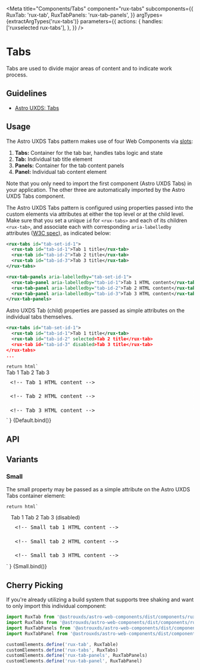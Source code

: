 
<Meta
    title="Components/Tabs"
    component="rux-tabs"
    subcomponents={{
        RuxTab: 'rux-tab',
        RuxTabPanels: 'rux-tab-panels',
    }}
    argTypes={extractArgTypes('rux-tabs')}
    parameters={{
        actions: {
            handles: ['ruxselected rux-tabs'],
        },
    }}
/>

# Tabs

Tabs are used to divide major areas of content and to indicate work process.

## Guidelines

-   [Astro UXDS: Tabs](https://www.astrouxds.com/ui-components/tabs)

## Usage

The Astro UXDS Tabs pattern makes use of four Web Components via [slots](https://developer.mozilla.org/en-US/docs/Web/HTML/Element/slot):

1. **Tabs:** Container for the tab bar, handles tabs logic and state
2. **Tab:** Individual tab title element
3. **Panels:** Container for the tab content panels
4. **Panel:** Individual tab content element

Note that you only need to import the first component (Astro UXDS Tabs) in your application. The other three are automatically imported by the Astro UXDS Tabs component.

The Astro UXDS Tabs pattern is configured using properties passed into the custom elements via attributes at either the top level or at the child level. Make sure that you set a unique `id` for `<rux-tabs>` and each of its children `<rux-tab>`, and associate each with corresponding `aria-labelledby` attributes ([W3C spec](https://www.w3.org/WAI/PF/aria-1.1/states_and_properties#aria-labelledby)), as indicated below:

```xml
<rux-tabs id="tab-set-id-1">
  <rux-tab id="tab-id-1">Tab 1 title</rux-tab>
  <rux-tab id="tab-id-2">Tab 2 title</rux-tab>
  <rux-tab id="tab-id-3">Tab 3 title</rux-tab>
</rux-tabs>

<rux-tab-panels aria-labelledby="tab-set-id-1">
  <rux-tab-panel aria-labelledby="tab-id-1">Tab 1 HTML content</rux-tab-panel>
  <rux-tab-panel aria-labelledby="tab-id-2">Tab 2 HTML content</rux-tab-panel>
  <rux-tab-panel aria-labelledby="tab-id-3">Tab 3 HTML content</rux-tab-panel>
</rux-tab-panels>
```

Astro UXDS Tab (child) properties are passed as simple attributes on the individual tabs themselves.

```xml
<rux-tabs id="tab-set-id-1">
  <rux-tab id="tab-id-1">Tab 1 title</rux-tab>
  <rux-tab id="tab-id-2" selected>Tab 2 title</rux-tab>
  <rux-tab id="tab-id-3" disabled>Tab 3 title</rux-tab>
</rux-tabs>
...
```

    return html`
<style>
    pre {
        margin: 0;
    }
</style>
<div style="display: flex; flex-flow: column;">
    <rux-tabs ?small="${args.small}" id="tab-set-id-1">
        <rux-tab id="tab-id-1">Tab 1</rux-tab>
        <rux-tab id="tab-id-2">Tab 2</rux-tab>
        <rux-tab ?disabled="${args.disabled}" id="tab-id-3"
            >Tab 3</rux-tab
        >
    </rux-tabs>
    <rux-tab-panels aria-labelledby="tab-set-id-1">
        <rux-tab-panel aria-labelledby="tab-id-1">
            <div
                style="padding: 1vw; border: rgba(255,255,255, .15) dashed 1px; font-family: monospace;"
            >
                <pre><<span>!-- Tab 1 HTML content --</span>></pre>
            </div>
        </rux-tab-panel>
        <rux-tab-panel aria-labelledby="tab-id-2">
            <div
                style="padding: 1vw; border: rgba(255,255,255, .15) dashed 1px; font-family: monospace;"
            >
                <pre><<span>!-- Tab 2 HTML content --</span>></pre>
            </div>
        </rux-tab-panel>
        <rux-tab-panel aria-labelledby="tab-id-3">
            <div
                style="padding: 1vw; border: rgba(255,255,255, .15) dashed 1px; font-family: monospace;"
            >
                <pre><<span>!-- Tab 3 HTML content --</span>></pre>
            </div>
        </rux-tab-panel>
    </rux-tab-panels>
</div>
    `
}

<Canvas>
    <Story name="Default">{Default.bind()}</Story>
</Canvas>

## API

<ArgsTable of="rux-tabs" />

## Variants

### Small

The small property may be passed as a simple attribute on the Astro UXDS Tabs container element:

    return html`
<div style="display: flex; flex-flow: column;">
    <div
        style="border: rgba(255,255,255, .25) dashed 1px; margin: 1vw 1vw 0; padding: 2px;"
    >
        <rux-tabs ?small="${args.small}" id="tab-set-id-2">
            <rux-tab id="tab-id-2-1">Tab 1</rux-tab>
            <rux-tab id="tab-id-2-2">Tab 2</rux-tab>
            <rux-tab id="tab-id-2-3" disabled
                >Tab 3 (disabled)
            </rux-tab>
        </rux-tabs>
        <rux-tab-panels aria-labelledby="tab-set-id-2">
            <rux-tab-panel aria-labelledby="tab-id-2-1">
                <pre
                    style="padding: 1vw; border: rgba(255,255,255, .15) dashed 1px; margin: 0;"
                ><<span>!-- Small tab 1 HTML content --</span>></pre>
            </rux-tab-panel>
            <rux-tab-panel aria-labelledby="tab-id-2-2">
                <pre
                    style="padding: 1vw; border: rgba(255,255,255, .15) dashed 1px; margin: 0;"
                ><<span>!-- Small tab 2 HTML content --</span>></pre>
            </rux-tab-panel>
            <rux-tab-panel aria-labelledby="tab-id-2-3">
                <pre
                    style="padding: 1vw; border: rgba(255,255,255, .15) dashed 1px; margin: 0;"
                ><<span>!-- Small tab 3 HTML content --</span>></pre>
            </rux-tab-panel>
        </rux-tab-panels>
    </div>
</div>
    `
}

<Canvas>
    <Story
        name="Small"
        args={{
            small: true,
        }}
    >
        {Small.bind()}
    </Story>
</Canvas>

## Cherry Picking

If you're already utilizing a build system that supports tree shaking and want to only import this individual component:

```js
import RuxTab from '@astrouxds/astro-web-components/dist/components/rux-tab'
import RuxTabs from '@astrouxds/astro-web-components/dist/components/rux-tabs'
import RuxTabPanels from '@astrouxds/astro-web-components/dist/components/rux-tab-panels'
import RuxTabPanel from '@astrouxds/astro-web-components/dist/components/rux-tab-panel'

customElements.define('rux-tab', RuxTable)
customElements.define('rux-tabs', RuxTabs)
customElements.define('rux-tab-panels', RuxTabPanels)
customElements.define('rux-tab-panel', RuxTabPanel)
```
